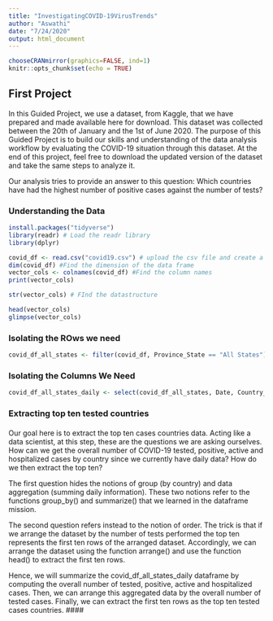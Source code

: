 ```yaml
---
title: "InvestigatingCOVID-19VirusTrends"
author: "Aswathi"
date: "7/24/2020"
output: html_document
---
```

```r
chooseCRANmirror(graphics=FALSE, ind=1)
knitr::opts_chunk$set(echo = TRUE)
```

## First Project

In this Guided Project, we use a dataset, from Kaggle, that we have prepared and made available here for download. This dataset was collected between the 20th of January and the 1st of June 2020. The purpose of this Guided Project is to build our skills and understanding of the data analysis workflow by evaluating the COVID-19 situation through this dataset. At the end of this project, feel free to download the updated version of the dataset and take the same steps to analyze it.

Our analysis tries to provide an answer to this question: Which countries have had the highest number of positive cases against the number of tests?

### Understanding the Data

```r
install.packages("tidyverse")
library(readr) # Load the readr library
library(dplyr)

covid_df <- read.csv("covid19.csv") # upload the csv file and create a dataframe(DF)
dim(covid_df) #Find the dimension of the data frame
vector_cols <- colnames(covid_df) #Find the column names
print(vector_cols)

str(vector_cols) # FInd the datastructure

head(vector_cols)
glimpse(vector_cols)

```
### Isolating the ROws we need

```r
covid_df_all_states <- filter(covid_df, Province_State == "All States") #filter the rows related to states alone 

```
### Isolating the Columns We Need


```r

covid_df_all_states_daily <- select(covid_df_all_states, Date, Country_Region, active, hospitalizedCurr, daily_tested, daily_positive) 


```

### Extracting top ten tested countries

#### 
Our goal here is to extract the top ten cases countries data. Acting like a data scientist, at this step, these are the questions we are asking ourselves.
    How can we get the overall number of COVID-19 tested, positive, active and hospitalized cases by country since we currently have daily data?
    How do we then extract the top ten?

The first question hides the notions of group (by country) and data aggregation (summing daily information). These two notions refer to the functions group_by() and summarize() that we learned in the dataframe mission.

The second question refers instead to the notion of order. The trick is that if we arrange the dataset by the number of tests performed the top ten represents the first ten rows of the arranged dataset. Accordingly, we can arrange the dataset using the function arrange() and use the function head() to extract the first ten rows.

Hence, we will summarize the covid_df_all_states_daily dataframe by computing the overall number of tested, positive, active and hospitalized cases. Then, we can arrange this aggregated data by the overall number of tested cases. Finally, we can extract the first ten rows as the top ten tested cases countries.
####

```r



```
```r



```
```r



```
```r



```
```r



```
```r



```
